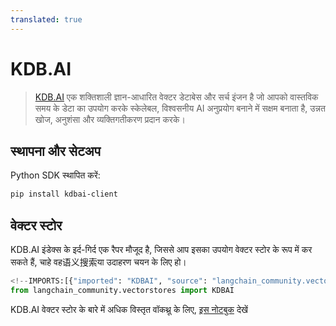 ```yaml
---
translated: true
---
```


# KDB.AI

>[KDB.AI](https://kdb.ai) एक शक्तिशाली ज्ञान-आधारित वेक्टर डेटाबेस और सर्च इंजन है जो आपको वास्तविक समय के डेटा का उपयोग करके स्केलेबल, विश्वसनीय AI अनुप्रयोग बनाने में सक्षम बनाता है, उन्नत खोज, अनुशंसा और व्यक्तिगतीकरण प्रदान करके।

## स्थापना और सेटअप

Python SDK स्थापित करें:

```bash
pip install kdbai-client
```

## वेक्टर स्टोर

KDB.AI इंडेक्स के इर्द-गिर्द एक रैपर मौजूद है, जिससे आप इसका उपयोग वेक्टर स्टोर के रूप में कर सकते हैं,
चाहे वह语义搜索या उदाहरण चयन के लिए हो।

```python
<!--IMPORTS:[{"imported": "KDBAI", "source": "langchain_community.vectorstores", "docs": "https://api.python.langchain.com/en/latest/vectorstores/langchain_community.vectorstores.kdbai.KDBAI.html", "title": "KDB.AI"}]-->
from langchain_community.vectorstores import KDBAI
```

KDB.AI वेक्टर स्टोर के बारे में अधिक विस्तृत वॉकथ्रू के लिए, [इस नोटबुक](/docs/integrations/vectorstores/kdbai) देखें
